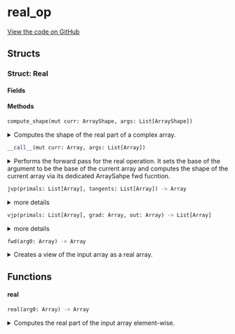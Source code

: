 # real_op



[View the code on GitHub](https://github.com/endia-ai/Endia/tree/nightly/endia/functional/view_ops/real_op.mojo)

## Structs

### Struct: Real





#### Fields

#### Methods

```python
compute_shape(mut curr: ArrayShape, args: List[ArrayShape])
```

<details>
<summary>Computes the shape of the real part of a complex array.</summary>

###### Args

- ``curr``: ``ArrayShape``
  The ArrayShape to store the result of the computation.

- ``args``: ``List[ArrayShape]``
  The ArrayShape to compute the real part of.


</details>

```python
__call__(mut curr: Array, args: List[Array])
```

<details>
<summary>Performs the forward pass for the real operation. It sets the base of the argument to be the base of the current array and computes the shape of the current array via its dedicated ArraySahpe fwd fucntion.</summary>

###### Args

- ``curr``: ``Array``
  The current array to store the result (modified in-place).

- ``args``: ``List[Array]``
  The array on which the real view is created.

**Note:**
The information of the shape computation is stored in the ArrayShape object of the curr array.


</details>

```python
jvp(primals: List[Array], tangents: List[Array]) -> Array
```

<details>
<summary>more details</summary>

###### Args

- ``primals``: ``List[Array]``
  

- ``tangents``: ``List[Array]``
  

###### Returns
- ``Array`` - 


</details>

```python
vjp(primals: List[Array], grad: Array, out: Array) -> List[Array]
```

<details>
<summary>more details</summary>

###### Args

- ``primals``: ``List[Array]``
  

- ``grad``: ``Array``
  

- ``out``: ``Array``
  

###### Returns
- ``List[Array]`` - 


</details>

```python
fwd(arg0: Array) -> Array
```

<details>
<summary>Creates a view of the input array as a real array.</summary>

###### Args

- ``arg0``: ``Array``
  The input array.

###### Returns
- ``Array`` - A view of the input array as a real array.

**Note:**
This function is non-differentiable.


</details>

## Functions

#### **real**

```python
real(arg0: Array) -> Array
```

<details>
<summary>Computes the real part of the input array element-wise.</summary>

###### Args

- ``arg0``: ``Array``
  The input array.

###### Returns
- ``Array`` - The real part of the input array.


</details>

